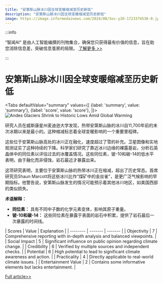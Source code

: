 ```yaml
---
title: "安第斯山脉冰川因全球变暖缩减至历史新低"
description: "安第斯山脉冰川因全球变暖缩减至历史新低"
image: https://image.informedainews.com/2024/08/Soc-y2O-1723374536-0.jpg
---
```



:::info

“智闻AI“ 是由人工智能编撰的刊物集合，确保您只获得最有价值的信息，旨在助您消除信息差，突破信息茧房的局限。  [了解更多 >>](/)

:::

# 安第斯山脉冰川因全球变暖缩减至历史新低


<Tabs
	defaultValue="summary"
	values={[
	{label: 'summary', value: 'summary'},
	{label: 'score', value: 'score'},
]}>
<TabItem value="summary">
<img
  src="https://image.informedainews.com/2024/08/Soc-y2O-1723374536-0.jpg"
  alt="Andes Glaciers Shrink to Historic Lows Amid Global Warming"
/>



研究人员在威斯康星州麦迪逊大学发现，热带安第斯山脉的冰川自11,700年前的末次冰期以来是最小的。这种缩减标志着全球变暖影响的一个重要里程碑。

这些位于安第斯山脉高处的冰川正在融化，速度超过了雪的补充。卫星图像和实地观测证实了这种持续的下降。科学家们研究了靠近冰川边缘的裸露基岩，分析石英晶体中的同位素以评估过去的冰覆盖情况。这些同位素，铍-10和碳-14的低水平表明，由于融化而非侵蚀，岩石最近才暴露出来。

这项研究表明，主要位于安第斯山脉的热带冰川正在缩减，超出了历史常态。首席研究员Shaun Marcott将这些冰川比作“煤矿中的金丝雀”，是更广泛气候影响的早期指标。他警告说，安第斯山脉发生的情况可能预示着其他冰川地区，如美国西部的类似损失。

**术语解释：**
- **同位素：** 具有不同中子数的化学元素变体，影响其原子重量。
- **铍-10和碳-14：** 这些同位素在暴露于表面的岩石中积累，提供了岩石最后一次暴露的时间线。
</TabItem>
<TabItem value="score">
	| Scores     | Value   | Explanation |
	| -------- | ------- | ------- |
	| Objectivity  | 7    | Comprehensive reporting with in-depth analysis and balanced viewpoints.    |
	| Social Impact | 5     | Significant influence on public opinion regarding climate change.    |
	| Credibility    | 6    | Verified by multiple sources and independent checks.    |
	| Potential    | 6    | High potential to lead to significant climate awareness and action.    |
	| Practicality    | 4    | Directly applicable to real-world climate issues.    |
	| Entertainment Value    | 2    | Contains some informative elements but lacks entertainment.    |
</TabItem>
</Tabs>

[Full article>>](https://www.cnbeta.com.tw/articles/science/1441697.htm)
